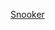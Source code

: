 {{Catnav|頁面分類|...|每年體育|2010年代體育|2013年體育}}
{{Commons category|2013 in Snooker}}
{{year by category
| m = 2
| c = 0
| d = 1
| y = 3
| cat = 司諾克
| sortkey = 司諾克
| parent = 依年份劃分的司諾克
| subcat = 2013年撞球
}}
[[Category:2013年體育|Snooker]]